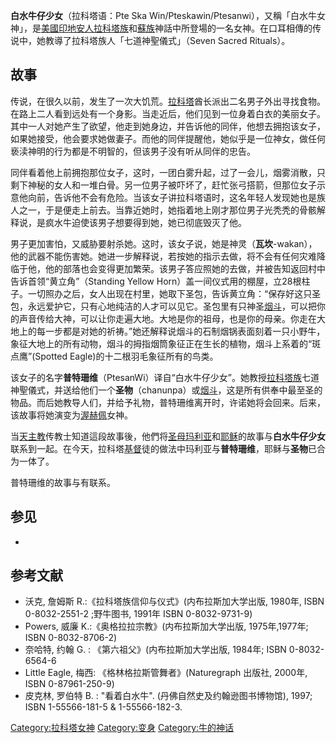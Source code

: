 '''白水牛仔少女'''（拉科塔语：Pte Ska Win/Pteskawin/Ptesanwi），又稱「白水牛女神」，是[[美國|美國]][[印地安人|印地安人]][[拉科塔族|拉科塔族]]和[[蘇族|蘇族]]神話中所登場的一名女神。在口耳相傳的传说中，她教導了拉科塔族人「七道神聖儀式」（Seven Sacred Rituals）。

== 故事 ==
传说，在很久以前，发生了一次大饥荒。[[拉科塔|拉科塔]]酋长派出二名男子外出寻找食物。在路上二人看到远处有一个身影。当走近后，他们见到一位身着白衣的美丽女子。其中一人对她产生了欲望，他走到她身边，并告诉他的同伴，他想去拥抱该女子，如果她接受，他会要求她做妻子。而他的同伴提醒他，她似乎是一位神女，做任何亵渎神明的行为都是不明智的，但该男子没有听从同伴的忠告。

同伴看着他上前拥抱那位女子，这时，一团白雾升起，过了一会儿，烟雾消散，只剩下神秘的女人和一堆白骨。另一位男子被吓坏了，赶忙张弓搭箭，但那位女子示意他向前，告诉他不会有危险。当该女子讲拉科塔语时，这名年轻人发现她也是族人之一，于是便走上前去。当靠近她时，她指着地上刚才那位男子光秃秃的骨骸解释说，是疯水牛迫使该男子想要得到她，她已彻底毁灭了他。

男子更加害怕，又威胁要射杀她。这时，该女子说，她是神灵（'''瓦坎'''-wakan），他的武器不能伤害她。她进一步解释说，若按她的指示去做，将不会有任何灾难降临于他，他的部落也会变得更加繁荣。该男子答应照她的去做，并被告知返回村中告诉首领“黄立角”（Standing Yellow Horn）盖一间仪式用的棚屋，立28根柱子。一切照办之后，女人出现在村里，她取下圣包，告诉黄立角：“保存好这只圣包，永远爱护它，只有心地纯洁的人才可以见它。圣包里有只神圣[[烟斗|烟斗]]，可以把你的声音传给大神，可以让你走遍大地。大地是你的祖母，也是你的母亲。你走在大地上的每一步都是对她的祈祷。”她还解释说烟斗的石制烟锅表面刻着一只小野牛，象征大地上的所有动物，烟斗的拇指烟筒象征正在生长的植物，烟斗上系着的“斑点鹰”(Spotted Eagle)的十二根羽毛象征所有的鸟类。

该女子的名字'''普特珊维'''（PtesanWi）译自“白水牛仔少女”。她教授[[拉科塔族|拉科塔族]]七道神聖儀式，并送给他们一个'''圣物'''（chanunpa）或[[烟斗|烟斗]]，这是所有供奉中最至圣的物品。而后她教导人们，并给予礼物，普特珊维离开时，许诺她将会回来。后来，该故事将她演变为[[渥赫佩|渥赫佩]]女神。

当[[天主教|天主教]]传教士知道這段故事後，他們将[[圣母玛利亚|圣母玛利亚]]和[[耶稣|耶稣]]的故事与'''白水牛仔少女'''联系到一起。在今天，拉科塔[[基督|基督]]徒的做法中玛利亚与'''普特珊维'''，耶稣与'''圣物'''已合为一体了。

普特珊维的故事与{{link-en|白水牛|white buffalo}}有联系。

==参见==
*{{link-en|白野牛团|White Buffalo Cow Society}}

== 参考文献 == 
*沃克, 詹姆斯 R.:《拉科塔族信仰与仪式》(内布拉斯加大学出版, 1980年, ISBN 0-8032-2551-2 ;野牛图书, 1991年 ISBN 0-8032-9731-9)
*Powers, 威廉 K.:《奥格拉拉宗教》(内布拉斯加大学出版, 1975年,1977年; ISBN 0-8032-8706-2)
*奈哈特, 约翰 G. : 《第六祖父》(内布拉斯加大学出版, 1984年; ISBN 0-8032-6564-6
*Little Eagle, 梅西: 《格林格拉斯管舞者》(Naturegraph 出版社, 2000年, ISBN 0-87961-250-9)
*皮克林, 罗伯特 B. : "看着白水牛". (丹佛自然史及约翰逊图书博物馆), 1997; ISBN 1-55566-181-5 & 1-55566-182-3.

[[Category:拉科塔女神|Category:拉科塔女神]]
[[Category:变身|Category:变身]]
[[Category:牛的神话|Category:牛的神话]]